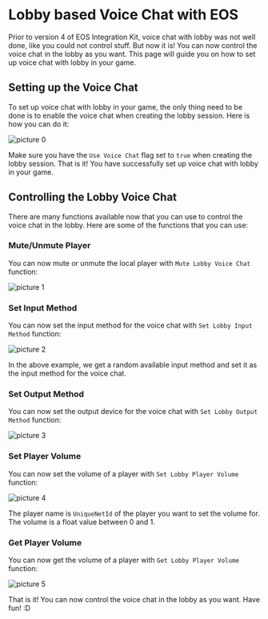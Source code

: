 # Lobby based Voice Chat with EOS

Prior to version 4 of EOS Integration Kit, voice chat with lobby was not well done, like you could not control stuff. But now it is! You can now control the voice chat in the lobby as you want. This page will guide you on how to set up voice chat with lobby in your game.

## Setting up the Voice Chat

To set up voice chat with lobby in your game, the only thing need to be done is to enable the voice chat when creating the lobby session. Here is how you can do it:

![picture 0](../../../images/282a687f9751f367e2412ec06b0517440cfe83224f1763d7f30babeaba067bc8.png)  

Make sure you have the `Use Voice Chat` flag set to `true` when creating the lobby session. That is it! You have successfully set up voice chat with lobby in your game.

## Controlling the Lobby Voice Chat

There are many functions available now that you can use to control the voice chat in the lobby. Here are some of the functions that you can use:

### Mute/Unmute Player

You can now mute or unmute the local player with `Mute Lobby Voice Chat` function:

![picture 1](../../../images/e2201c6e88c5aa7ab25e2009bccd21ab62af28ce8396537e8fd3cb14124a8b51.png)  

### Set Input Method

You can now set the input method for the voice chat with `Set Lobby Input Method` function:

![picture 2](../../../images/7f783afcd57969c8449f6d2e4946d350ac676fd56e9ef7385c8a799c131a26d0.png)  

In the above example, we get a random available input method and set it as the input method for the voice chat.

### Set Output Method

You can now set the output device for the voice chat with `Set Lobby Output Method` function:

![picture 3](../../../images/2c6d709ba69dd1bae4e711fbe90f367c56e56765ba17c23cd0f3454f4187e08a.png)  

### Set Player Volume

You can now set the volume of a player with `Set Lobby Player Volume` function:

![picture 4](../../../images/9a39d563e1f3051027e3083202785046f1d8a627036249512bbef6ef894cd756.png)  

The player name is `UniqueNetId` of the player you want to set the volume for. The volume is a float value between 0 and 1.

### Get Player Volume

You can now get the volume of a player with `Get Lobby Player Volume` function:

![picture 5](../../../images/c2535fe5828b1fdf2f101a3206ba404782e5d69183384491168681660efd0615.png)  


That is it! You can now control the voice chat in the lobby as you want. Have fun! :D